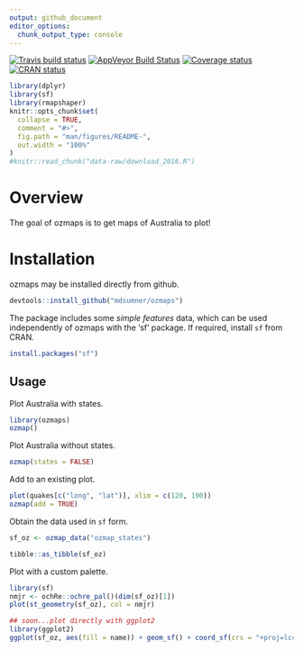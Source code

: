 ```yaml
---
output: github_document
editor_options: 
  chunk_output_type: console
---
```


<!-- README.md is generated from README.Rmd. Please edit that file -->

 [![Travis build status](https://travis-ci.org/mdsumner/ozmaps.svg?branch=master)](https://travis-ci.org/mdsumner/ozmaps)
  [![AppVeyor Build Status](https://ci.appveyor.com/mdsumner/ozmaps)](https://ci.appveyor.com/api/projects/status/github//mdsumner/ozmaps/?branch=master&svg=true)
   [![Coverage status](https://codecov.io/gh/mdsumner/ozmaps/branch/master/graph/badge.svg)](https://codecov.io/github/mdsumner/ozmaps?branch=master)
[![CRAN status](http://www.r-pkg.org/badges/version/ozmaps)](https://cran.r-project.org/package=ozmaps)

 
```r
library(dplyr)
library(sf)
library(rmapshaper)
knitr::opts_chunk$set(
  collapse = TRUE,
  comment = "#>",
  fig.path = "man/figures/README-",
  out.width = "100%"
)
#knitr::read_chunk("data-raw/download_2016.R")

```
# Overview

The goal of ozmaps is to get maps of Australia to plot!

# Installation

ozmaps may be installed directly from github. 

```r
devtools::install_github("mdsumner/ozmaps")
```

The package includes some *simple features* data, which can be used
independently of ozmaps with the 'sf' package. If required, install `sf` from CRAN. 

```r
install.packages("sf")
```

## Usage

Plot Australia with states. 

```r
library(ozmaps)
ozmap()

```

Plot Australia without states. 

```r
ozmap(states = FALSE)
```

Add to an existing plot. 

```r
plot(quakes[c("long", "lat")], xlim = c(120, 190))
ozmap(add = TRUE)
```

Obtain the data used in `sf` form. 

```r
sf_oz <- ozmap_data("ozmap_states")

tibble::as_tibble(sf_oz)
```

Plot with a custom palette. 

```r
library(sf)
nmjr <- ochRe::ochre_pal()(dim(sf_oz)[1])
plot(st_geometry(sf_oz), col = nmjr)

## soon...plot directly with ggplot2
library(ggplot2)
ggplot(sf_oz, aes(fill = name)) + geom_sf() + coord_sf(crs = "+proj=lcc +lon_0=135 +lat_0=-30 +lat_1=-10 +lat_2=-45 +datum=WGS84") + scale_fill_manual(values = nmjr)
```
